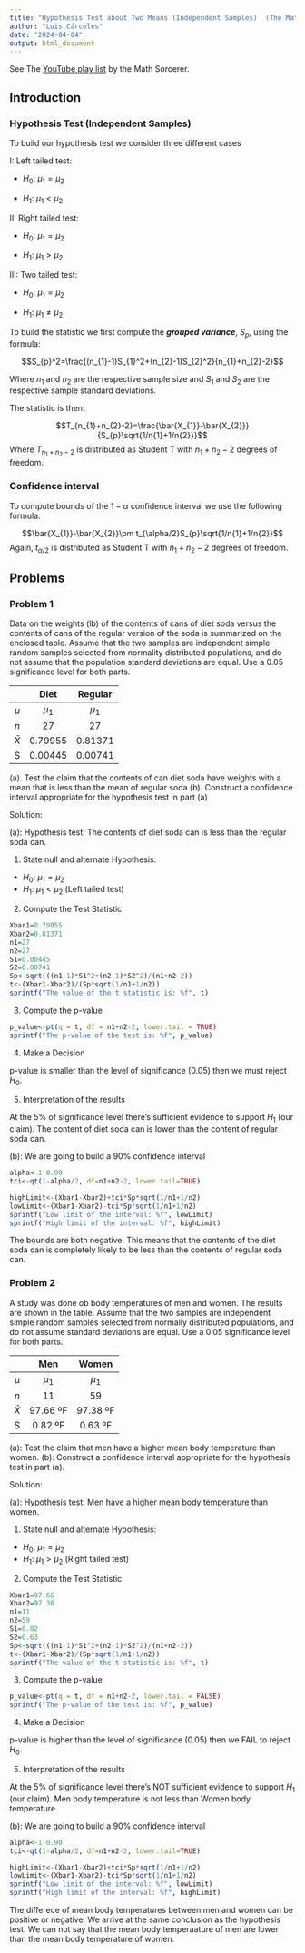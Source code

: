 ```yaml
---
title: "Hypothesis Test about Two Means (Independent Samples)  (The Math Sorcerer)"
author: "Luis Cárceles"
date: "2024-04-04"
output: html_document
---
```


See The [YouTube play list](https://www.youtube.com/playlist?list=PLO1y6V1SXjjM6IPw36r5cXkx7YTP58VhA) by the Math Sorcerer.

## Introduction

### Hypothesis Test (Independent Samples)

To build our hypothesis test we consider three different cases

I: Left tailed test:

-   $H_{0}$: $\mu_{1}=\mu_{2}$

-   $H_{1}$: $\mu_{1}<\mu_{2}$

II: Right tailed test:

-   $H_{0}$: $\mu_{1}=\mu_{2}$

-   $H_{1}$: $\mu_{1}>\mu_{2}$

III: Two tailed test:

-   $H_{0}$: $\mu_{1}=\mu_{2}$

-   $H_{1}$: $\mu_{1}\ne \mu_{2}$

To build the statistic we first compute the ***grouped variance***, $S_{p}$, using the formula:

$$S_{p}^2=\frac{(n_{1}-1)S_{1}^2+(n_{2}-1)S_{2}^2}{n_{1}+n_{2}-2}$$

Where $n_{1}$ and $n_{2}$ are the respective sample size and $S_{1}$ and $S_{2}$ are the respective sample standard deviations.

The statistic is then:

$$T_{n_{1}+n_{2}-2}=\frac{\bar{X_{1}}-\bar{X_{2}}}{S_{p}\sqrt{1/n{1}+1/n{2}}}$$ Where $T_{n_{1}+n_{2}-2}$ is distributed as Student T with $n_{1}+n_{2}-2$ degrees of freedom.

### Confidence interval

To compute bounds of the $1-\alpha$ confidence interval we use the following formula:

$$\bar{X_{1}}-\bar{X_{2}}\pm t_{\alpha/2}S_{p}\sqrt{1/n{1}+1/n{2}}$$ Again, $t_{\alpha/2}$ is distributed as Student T with $n_{1}+n_{2}-2$ degrees of freedom.

## Problems

### Problem 1

Data on the weights (lb) of the contents of cans of diet soda versus the contents of cans of the regular version of the soda is summarized on the enclosed table. Assume that the two samples are independent simple random samples selected from normality distributed populations, and do not assume that the population standard deviations are equal. Use a 0.05 significance level for both parts.

|           |   Diet    |  Regular  |
|:---------:|:---------:|:---------:|
|   $\mu$   | $\mu_{1}$ | $\mu_{1}$ |
|    $n$    |    27     |    27     |
| $\bar{X}$ |  0.79955  |  0.81371  |
|     S     |  0.00445  |  0.00741  |

(a). Test the claim that the contents of can diet soda have weights with a mean that is less than the mean of regular soda (b). Construct a confidence interval appropriate for the hypothesis test in part (a)

Solution:

(a): Hypothesis test: The contents of diet soda can is less than the regular soda can.

1.  State null and alternate Hypothesis:

-   $H_{0}$: $\mu_{1}=\mu_{2}$
-   $H_{1}$: $\mu_{1}<\mu_{2}$ (Left tailed test)

2.  Compute the Test Statistic:

```r
Xbar1=0.79955
Xbar2=0.81371
n1=27
n2=27
S1=0.00445
S2=0.00741
Sp<-sqrt(((n1-1)*S1^2+(n2-1)*S2^2)/(n1+n2-2))
t<-(Xbar1-Xbar2)/(Sp*sqrt(1/n1+1/n2))
sprintf("The value of the t statistic is: %f", t)
```

3.  Compute the p-value

```r
p_value<-pt(q = t, df = n1+n2-2, lower.tail = TRUE)
sprintf("The p-value of the test is: %f", p_value)
```

4.  Make a Decision

p-value is smaller than the level of significance (0.05) then we must reject $H_{0}$.

5.  Interpretation of the results

At the 5% of significance level there's sufficient evidence to support $H_{1}$ (our claim). The content of diet soda can is lower than the content of regular soda can.

(b): We are going to build a 90% confidence interval

```r
alpha<-1-0.90
tci<-qt(1-alpha/2, df=n1+n2-2, lower.tail=TRUE)

highLimit<-(Xbar1-Xbar2)+tci*Sp*sqrt(1/n1+1/n2)
lowLimit<-(Xbar1-Xbar2)-tci*Sp*sqrt(1/n1+1/n2)
sprintf("Low limit of the interval: %f", lowLimit)
sprintf("High limit of the interval: %f", highLimit)
```

The bounds are both negative. This means that the contents of the diet soda can is completely likely to be less than the contents of regular soda can.

### Problem 2

A study was done ob body temperatures of men and women. The results are shown in the table. Assume that the two samples are independent simple random samples selected from normally distributed populations, and do not assume standard deviations are equal. Use a 0.05 significance level for both parts.

|           |   Men     |  Women    |
|:---------:|:---------:|:---------:|
|   $\mu$   | $\mu_{1}$ | $\mu_{1}$ |
|    $n$    |    11     |    59     |
| $\bar{X}$ |  97.66 ºF |  97.38 ºF |
|     S     |  0.82 ºF  |  0.63 ºF  |

(a): Test the claim that men have a higher mean body temperature than women.
(b): Construct a confidence interval appropriate for the hypothesis test in part (a).

Solution:

(a): Hypothesis test: Men have a higher mean body temperature than women.

1.  State null and alternate Hypothesis:

-   $H_{0}$: $\mu_{1}=\mu_{2}$
-   $H_{1}$: $\mu_{1}>\mu_{2}$ (Right tailed test)

2.  Compute the Test Statistic:

```r
Xbar1=97.66
Xbar2=97.38
n1=11
n2=59
S1=0.82
S2=0.63
Sp<-sqrt(((n1-1)*S1^2+(n2-1)*S2^2)/(n1+n2-2))
t<-(Xbar1-Xbar2)/(Sp*sqrt(1/n1+1/n2))
sprintf("The value of the t statistic is: %f", t)
```

3.  Compute the p-value

```r
p_value<-pt(q = t, df = n1+n2-2, lower.tail = FALSE)
sprintf("The p-value of the test is: %f", p_value)
```

4.  Make a Decision

p-value is higher than the level of significance (0.05) then we FAIL to reject $H_{0}$.

5.  Interpretation of the results

At the 5% of significance level there's NOT sufficient evidence to support $H_{1}$ (our claim). Men body temperature is not less than Women body temperature.

(b): We are going to build a 90% confidence interval

```r
alpha<-1-0.90
tci<-qt(1-alpha/2, df=n1+n2-2, lower.tail=TRUE)

highLimit<-(Xbar1-Xbar2)+tci*Sp*sqrt(1/n1+1/n2)
lowLimit<-(Xbar1-Xbar2)-tci*Sp*sqrt(1/n1+1/n2)
sprintf("Low limit of the interval: %f", lowLimit)
sprintf("High limit of the interval: %f", highLimit)
```
The differece of mean body temperatures between men and women can be positive or negative. We arrive at the same conclusion as the hypothesis test. We can not say that the mean body temperaature of men are lower than the mean body temperature of women.

